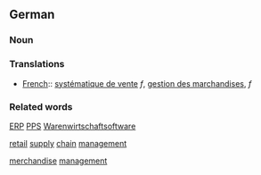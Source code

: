 ==German==
===Noun===

===Translations===
*[[French]]:: [[systématique de vente]] ''f'', [[gestion des marchandises]], ''f''

===Related words===
[[ERP]] [[PPS]] [[Warenwirtschaftsoftware]]

[[retail]] [[supply]] [[chain]] [[management]]

[[merchandise]] [[management]]